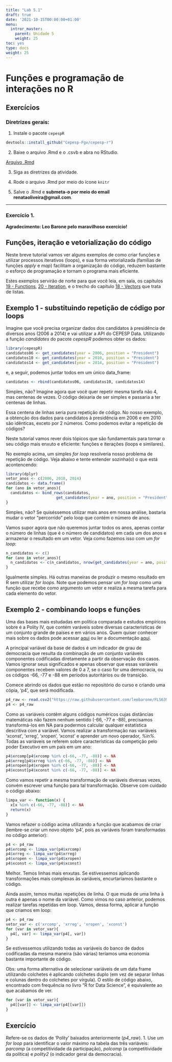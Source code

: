 ---
title: "Lab 5.1"
draft: true
date: '2021-10-15T00:00:00+01:00'
menu:
  intror_master:
    parent: Unidade 5
    weight: 25
toc: yes
type: docs
weight: 25
---

# Funções e programação de interações no R

## Exercícios

### **Diretrizes gerais:**

1. Instale o pacote `cepespR`

```{r}
devtools::install_github("Cepesp-Fgv/cepesp-r")
```


2. Baixe o arquivo .Rmd e o .csvb e abra no RStudio. 

[Arquivo .Rmd](https://cefetmgbr-my.sharepoint.com/:u:/g/personal/renataoliveira_cefetmg_br/ETeYkh2-WipAmE0p9htIqBcBJ-bArZ06Oce43hAV5507nA?e=DuQfI3)

3. Siga as diretrizes da atividade. 

4. Rode o arquivo .Rmd por meio do ícone `knitr` 

5. Salve o .Rmd e **submeta-o por meio do email renataoliveira@gmail.com**. 

<hr></hr>


### Exercício 1.

**Agradecimento: Leo Barone pelo maravilhoso exercício!**

## Funções, iteração e vetorialização do código

Neste breve tutorial vamos ver alguns exemplos de como criar funções e utilizar processos iterativos (loops), e sua forma vetorializada (famílias de funções _apply_ e _map_) facilitam  a organização do código, reduzem bastante o esforço de programação e tornam o programa mais eficiente.

Estes exemplos servirão de norte para que você leia, em sala, os capítulos [19 - Functions](http://r4ds.had.co.nz/functions.html), [20 - Iteration](http://r4ds.had.co.nz/iteration.html), e o trecho do capítulo [18 - Vectors](http://r4ds.had.co.nz/vectors.html#lists) que trata de listas.

## Exemplo 1 - substituindo repetição de código por loops

Imagine que você precisa organizar dados dos candidatos à presidência de diversos anos (2006 a 2014) e vai utilizar a API do CEPESP Data. Utilizando a função _candidates_ do pacote _cepespR_ podemos obter os dados:

```{r eval=FALSE, message=FALSE, warning=FALSE, include=TRUE}
library(cepespR)
candidatos06 <- get_candidates(year = 2006, position = "President")
candidatos10 <- get_candidates(year = 2010, position = "President")
candidatos14 <- get_candidates(year = 2014, position = "President")
```

e, a seguir, podemos juntar todos em um único data_frame:

```{r eval=FALSE, message=FALSE, warning=FALSE, include=TRUE}
candidatos <- rbind(candidatos06, candidatos10, candidatos14)
```

Simples, não? Imagine agora que você quer repetir mesma tarefa não 4, mas centenas de vezes. O código deixaria de ser simples e passaria a ter centenas de linhas.

Essa centena de linhas seria pura repetição de código. No nosso exemplo, a obtenção dos dados para candidatos à presidência em 2006 e em 2010 são idênticas, exceto por 2 números. Como podemos evitar a repetição de códigos?

Neste tutorial vamos rever dois tópicos que são fundamentais para tornar o seu código mais enxuto e eficiente: funções e iterações (loops e similares).

No exemplo acima, um simples _for loop_ resolveria nosso problema de repetição de código. Veja abaixo e tente entender sozinha(o) o que está acontencendo:

```{r eval=FALSE, message=FALSE, warning=FALSE, include=TRUE}
library(dplyr)
vetor_anos <- c(2006, 2010, 2014)
candidatos <- data.frame()
for (ano in vetor_anos){
  candidatos <- bind_rows(candidatos, 
                      get_candidates(year = ano, position = "President"))
}
```

Simples, não? Se quiséssemos utilizar mais anos em nossa análise, bastaria mudar o vetor "percorrido" pelo loop que contém o número de anos.

Vamos supor agora que não queremos juntar todos os anos, apenas contar o número de linhas (que é o número de candidatos) em cada um dos anos e armazenar o resultado em um vetor. Veja como fazemos isso com um _for loop_:

```{r eval=FALSE, message=FALSE, warning=FALSE, include=TRUE}
n_candidatos <- c()
for (ano in vetor_anos){
  n_candidatos <- c(n_candidatos, nrow(get_candidates(year = ano, position = "President")))
}
```

Igualmente simples. Há outras maneiras de produzir o mesmo resultado em R sem utilizar _for loops_. Note que podemos pensar um _for loop_ como uma função que recebe como argumento um vetor e realiza a mesma tarefa para cada elemento do vetor.

## Exemplo 2 - combinando loops e funções

Uma das bases mais estudadas em política comparada e estudos empíricos sobre é a Polity IV, que contém varáveis sobre diversas características de um conjunto grande de países e em vários anos. Quem quiser conhecer mais sobre os dados pode acessar [aqui](http://www.systemicpeace.org/inscrdata.html) ou ler a documentação [aqui](http://www.systemicpeace.org/inscr/p4manualv2016.pdf).

A principal variável da base de dados é um indicador de grau de democracia que resulta da combinação de um conjunto variáveis componentes codificadas diretamente a partir da observação dos casos. Vamos ignorar seus significados e apenas observar que essas variáveis componentes recebem valores de 0 a 7, se o caso for uma democracia, ou os códigos -66, -77 e -88 em períodos autoritários ou de transição.

Comece abrindo os dados que estão no repositório do curso e criando uma cópia, 'p4', que será modificada.

```{r eval=FALSE, message=FALSE, warning=FALSE, include=TRUE}
p4_raw <- read.csv2("https://raw.githubusercontent.com/leobarone/FLS6397_2018/master/data/p4v2016.csv")
p4 <- p4_raw
```

Como as variáveis contêm alguns códigos numéricos cujas distâncias matemáticas não fazem nenhum sentido (-66, -77 e -88), precisamos transformá-los em NA para podermos calcular qualquer estatística descritiva com a variável. Vamos realizar a transformação nas variáveis 'xconst', 'xrreg', 'xropen', 'xconst' e aprender um novo operador, _%in%_. Todas as variáveis se referem sobre características da competição pelo poder Executivo em um país em um ano:

```{r eval=FALSE, message=FALSE, warning=FALSE, include=TRUE}
p4$xrcomp[p4$xrcomp %in% c(-66, -77, -88)] <- NA
p4$xrreg[p4$xrreg %in% c(-66, -77, -88)] <- NA
p4$xropen[p4$xropen %in% c(-66, -77, -88)] <- NA
p4$xconst[p4$xconst %in% c(-66, -77, -88)] <- NA
```

Como vamos repetir a mesma transformação de variáveis diversas vezes, convém escrever uma função para tal transformação. Observe com cuidado o código abaixo: 

```{r eval=FALSE, message=FALSE, warning=FALSE, include=TRUE}
limpa_var <- function(x) {
  x[x %in% c(-66, -77, -88)] <- NA
  return(x)
}
```

Vamos refazer o código acima utilizando a função que acabamos de criar (lembre-se criar um novo objeto 'p4', pois as variáveis foram transformadas no código anterior):

```{r eval=FALSE, message=FALSE, warning=FALSE, include=TRUE}
p4 <- p4_raw
p4$xrcomp <- limpa_var(p4$xrcomp)
p4$xrreg <- limpa_var(p4$xrreg)
p4$xropen <- limpa_var(p4$xropen)
p4$xconst <- limpa_var(p4$xconst)

```

Melhor. Temos linhas mais enxutas. Se estívessemos aplicando transformações mais complexas às variáveis, encurtaríamos bastante o código.

Ainda assim, temos muitas repetições de linha. O que muda de uma linha à outra é apenas o nome da variável. Como vimos no caso anterior, podemos realizar tarefas repetidas em loop. Vamos, dessa forma, aplicar a função que criamos em loop:

```{r eval=FALSE, message=FALSE, warning=FALSE, include=TRUE}
p4 <- p4_raw
vetor_var <- c('xrcomp', 'xrreg', 'xropen', 'xconst')
for (var in vetor_var){
  p4[, var] <- limpa_var(p4[, var])
}
```

Se estívessemos utilizando todas as variáveis do banco de dados codificadas da mesma maneira (são várias) teríamos uma economia bastante importante de código.

Obs: uma forma alternativa de selecionar variáveis de um data frame utilizando colchetes é aplicando colchetes duplo (em vez de separar linhas e colunas dentro do colchetes por vírgula). O estilo de código abaixo, encontrado com frequência no livro "R for Data Science", é equivalente ao que acabamos de ver.

```{r eval=FALSE, message=FALSE, warning=FALSE, include=TRUE}
for (var in vetor_var){
  p4[[var]] <- limpa_var(p4[[var]])
}
```


## Exercício

Refere-se os dados de 'Polity' baixados anteriormente (_p4\_raw_). 
1. Use um _for loop_ para identificar o valor máximo na tabela das três variáveis: _parcomp_ (a competitividade da participação), _polcomp_ (a competitividade da política) e _polity2_ (o indicador geral da democracia). 
